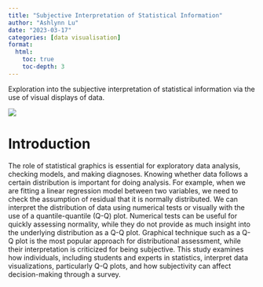 ```yaml
---
title: "Subjective Interpretation of Statistical Information"
author: "Ashlynn Lu"
date: "2023-03-17"
categories: [data visualisation]
format: 
  html:
    toc: true
    toc-depth: 3
---
```


Exploration into the subjective interpretation of statistical information via the use of visual displays of data.

![](qq-example.jpg)

# Introduction

The role of statistical graphics is essential for exploratory data analysis, checking models, and making diagnoses. Knowing whether data follows a certain distribution is important for doing analysis. For example, when we are fitting a linear regression model between two variables, we need to check the assumption of residual that it is normally distributed. We can interpret the distribution of data using numerical tests or visually with the use of a quantile-quantile (Q-Q) plot. Numerical tests can be useful for quickly assessing normality, while they do not provide as much insight into the underlying distribution as a Q-Q plot. Graphical technique such as a Q-Q plot is the most popular approach for distributional assessment, while their interpretation is criticized for being subjective. This study examines how individuals, including students and experts in statistics, interpret data visualizations, particularly Q-Q plots, and how subjectivity can affect decision-making through a survey. 


